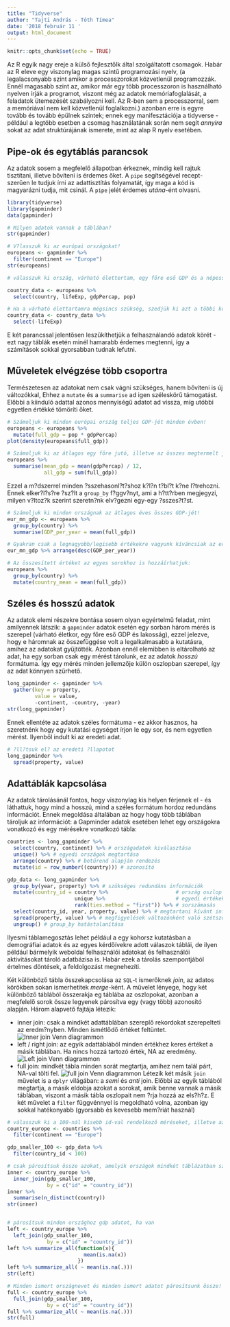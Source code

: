 ```yaml
---
title: "Tidyverse"
author: "Tajti András - Tóth Tímea"
date: '2018 február 11 '
output: html_document
---
```


```r
knitr::opts_chunk$set(echo = TRUE)
```

Az R egyik nagy ereje a külső fejlesztőlk által szolgáltatott csomagok. Habár az R eleve egy viszonylag magas szintű programozási nyelv, (a legalacsonyabb szint amikor a processzorokat közvetlenül programozzák. Ennél magasabb szint az, amikor már egy több processzoron is használható nyelven írják a programot, viszont még az adatok memóriafoglalását, a feladatok ütemezését szabályozni kell. Az R-ben sem a processzorral, sem a memóriával nem kell közvetlenül foglalkozni.) azonban erre is egyre tovább és tovább épülnek szintek; ennek egy manifesztációja a tidyverse - például a legtöbb esetben a csomag használatának során nem segít _annyira_ sokat az adat struktúrájának ismerete, mint az alap R nyelv esetében.

## Pipe-ok és egytáblás parancsok

Az adatok sosem a megfelelő állapotban érkeznek, mindig kell rajtuk tisztítani, illetve bővíteni is érdemes őket. A `pipe` segítségével recept-szerűen le tudjuk írni az adattisztítás folyamatát, így maga a kód is magyarázni tudja, mit csinál. A `pipe` jelét érdemes _utána_-ént olvasni.

```r
library(tidyverse)
library(gapminder)
data(gapminder)

# Milyen adatok vannak a táblában?
str(gapminder)

# V?lasszuk ki az európai országokat!
europeans <- gapminder %>%
  filter(continent == "Europe")
str(europeans)

# válasszuk ki ország, várható élettertam, egy főre eső GDP és a népességszám oszlopokat!

country_data <- europeans %>%
  select(country, lifeExp, gdpPercap, pop)

# Ha a várható élettartamra mégsincs szükség, szedjük ki azt a többi közül:
country_data <- country_data %>%
  select(-lifeExp)
```
E két parancssal jelentősen leszűkíthetjük a felhasználandó adatok körét - ezt nagy táblák esetén minél hamarabb érdemes megtenni, így a számítások sokkal gyorsabban tudnak lefutni.

## Műveletek elvégzése több csoportra

Természetesen az adatokat nem csak vágni szükséges, hanem bővíteni is új változókkal, Ehhez a `mutate` és a `summarise` ad igen széleskörű támogatást. Előbbi a kiinduló adattal azonos mennyiségű adatot ad vissza, míg utóbbi egyetlen értékké tömöríti őket.

```r

# Számoljuk ki minden európai ország teljes GDP-jét minden évben!
europeans <- europeans %>%
  mutate(full_gdp = pop * gdpPercap)
plot(density(europeans$full_gdp))

# Számoljuk ki az átlagos egy főre jutó, illetve az összes megtermelt javat!
europeans %>%
  summarise(mean_gdp = mean(gdpPercap) / 12,
            all_gdp = sum(full_gdp))
```


Ezzel a m?dszerrel minden ?sszehasonl?t?shoz k?l?n t?bl?t k?ne l?trehozni. Ennek elker?l?s?re ?sz?lt a `group_by` f?ggv?nyt, ami a h?tt?rben megjegyzi, milyen v?ltoz?k szerint szeretn?nk elv?gezni egy-egy ?sszes?t?st.

```r

# Számoljuk ki minden országnak az átlagos éves összes GDP-jét!
eur_mn_gdp <- europeans %>%
  group_by(country) %>%
  summarise(GDP_per_year = mean(full_gdp))

# Gyakran csak a legnagyobb/legisebb értékekre vagyunk kíváncsiak az ereményből:
eur_mn_gdp %>% arrange(desc(GDP_per_year))

# Az összesített értéket az egyes sorokhoz is hozzáírhatjuk:
europeans %>%
  group_by(country) %>%
  mutate(country_mean = mean(full_gdp))
```



## Széles és hosszú adatok

Az adatok elemi részekre bontása sosem olyan egyértelmű feladat, mint amilyennek látszik: a `gapminder` adatok esetén egy sorban három mérés is szerepel (várható életkor, egy főre eső GDP és lakosság), ezzel jelezve, hogy e háromnak az összefüggése volt a legalkalmasabb a kutatásra, amihez az adatokat gyűjtötték. Azonban ennél elemibben is eltárolható az adat, ha egy sorban csak egy mérést tárolunk, ez az adatok _hosszú_ formátuma. Így egy mérés minden jellemzője külön oszlopban szerepel, így az adat könnyen szűrhető.

```r
long_gapminder <- gapminder %>%
  gather(key = property,
         value = value,
         -continent, -country, -year)
str(long_gapminder)
```

Ennek ellentéte az adatok széles formátuma - ez akkor hasznos, ha szeretnénk hogy egy kutatási egységet írjon le egy sor, és nem egyetlen mérést. Ilyenből indult ki az eredeti adat.

```r

# ?ll?tsuk el? az eredeti ?llapotot
long_gapminder %>%
  spread(property, value)

```

## Adattáblák kapcsolása

Az adatok tárolásánál fontos, hogy viszonylag kis helyen férjenek el - és láthattuk, hogy mind a hosszú, mind a széles formátum hordoz redundáns információt. Ennek megoldása általában az hogy hogy több táblában tároljuk az információt: a Gapminder adatok esetében lehet egy országokra vonatkozó és egy mérésekre vonatkozó tábla:

```r
countries <- long_gapminder %>%
  select(country, continent) %>% # országadatok kiválasztása
  unique() %>% # egyedi országok megtartása
  arrange(country) %>% # betűrend alapján rendezés
  mutate(id = row_number((country))) # azonosító

gdp_data <- long_gapminder %>%
  group_by(year, property) %>% # szükséges redundáns információk
  mutate(country_id = country %>%                      # ország oszlop
                      unique %>%                       # egyedi értékek
                      rank(ties.method = "first")) %>% # sorszámasás
  select(country_id, year, property, value) %>% # megtartani kívánt információk
  spread(property, value) %>% # megfigyelések változónként való szétszedése
  ungroup() # group_by hatástalanítása
```

Ilyesmi táblamegosztás lehet például a egy kohorsz kutatásban a demográfiai adatok és az egyes kérdőívekre adott válaszok táblái, de ilyen például bármelyik weboldal felhasználói adatokat és felhasználói aktivitásokat tároló adatbázisa is. Habár ezek a tárolás szempontjából értelmes döntések, a feldolgozást megnehezíti.

Két különböző tábla összekapcsolása az `SQL`-t ismerőknek _join_, az adatos körökben sokan ismerhetitek _merge_-ként. A művelet lényege, hogy két különböző táblából összerakja eg táblába az oszlopokat, azonban a megfelelő sorok össze legyenek párosítva egy (vagy több) azonosító alapján. Három alapvető fajtája létezik:

 - inner join: csak a mindkét adattáblában szereplő rekordokat szerepelteti az eredm?nyben. Minden ismétlődő értéket feltüntet.
 ![Inner join Venn diagrammon](pictures/inner_join.gif)
 - left / right join: az egyik adattáblából minden értékhez keres értéket a másik táblában. Ha nincs hozzá tartozó érték, NA az eredmény.
 ![Left join Venn diagrammon](pictures/left_join.gif)
 - full join: mindkét tábla minden sorát megtartja, amihez nem talál párt, NA-val tölti fel.
 ![full join Venn diagrammon](pictures/full_join.jpg)
Létezik két másik `join` művelet is a `dplyr` világában: a _semi_ és _anti_ join. Előbbi az egyik táblából megtartja, a másik eldobja azokat a sorokat, amik benne vannak a másik táblában, viszont a másik tábla oszlopait nem ?rja hozzá az els?h?z. E két művelet a `filter` függvénnyel is megoldható volna, azonban így sokkal hatékonyabb (gyorsabb és kevesebb mem?riát használ)

```r

# válasszuk ki a 100-nál kisebb id-val rendelkező méréseket, illetve az európai országokat:
country_europe <- countries %>%
  filter(continent == "Europe")

gdp_smaller_100 <- gdp_data %>%
  filter(country_id < 100)

# csak párosítsuk össze azokat, amelyik országok mindkét táblázatban szerepelnek:
inner <- country_europe %>%
  inner_join(gdp_smaller_100,
             by = c("id" = "country_id"))
inner %>%
  summarise(n_distinct(country))
str(inner)


# párosítsuk minden országhoz gdp adatot, ha van
left <- country_europe %>%
  left_join(gdp_smaller_100,
             by = c("id" = "country_id"))
left %>% summarize_all(function(x){
                         mean(is.na(x))
                       })
left %>% summarize_all( ~ mean(is.na(.)))
str(left)

# Minden ismert országnevet és minden ismert adatot párosítsunk össze!
full <- country_europe %>%
  full_join(gdp_smaller_100,
             by = c("id" = "country_id"))
full %>% summarize_all( ~ mean(is.na(.)))
str(full)
```
